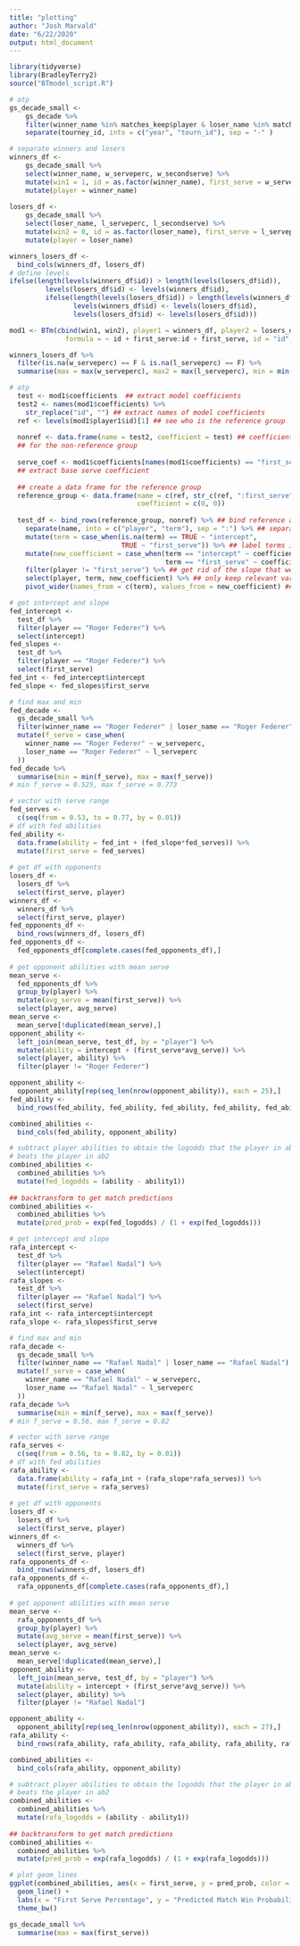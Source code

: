 ```yaml
---
title: "plotting"
author: "Josh Marvald"
date: "6/22/2020"
output: html_document
---
```




```r
library(tidyverse)
library(BradleyTerry2)
source("BTmodel_script.R")
```



```r
# atp
gs_decade_small <- 
    gs_decade %>%
    filter(winner_name %in% matches_keep$player & loser_name %in% matches_keep$player) %>%
    separate(tourney_id, into = c("year", "tourn_id"), sep = "-" )

# separate winners and losers
winners_df <-
    gs_decade_small %>%
    select(winner_name, w_serveperc, w_secondserve) %>%
    mutate(win1 = 1, id = as.factor(winner_name), first_serve = w_serveperc) %>%
    mutate(player = winner_name)
  
losers_df <-
    gs_decade_small %>%
    select(loser_name, l_serveperc, l_secondserve) %>%
    mutate(win2 = 0, id = as.factor(loser_name), first_serve = l_serveperc) %>%
    mutate(player = loser_name)

winners_losers_df <-
  bind_cols(winners_df, losers_df)
# define levels
ifelse(length(levels(winners_df$id)) > length(levels(losers_df$id)), 
         levels(losers_df$id) <- levels(winners_df$id), 
         ifelse(length(levels(losers_df$id)) > length(levels(winners_df$id)),
                levels(winners_df$id) <- levels(losers_df$id),
                levels(losers_df$id) <- levels(losers_df$id)))

mod1 <- BTm(cbind(win1, win2), player1 = winners_df, player2 = losers_df, 
              formula = ~ id + first_serve:id + first_serve, id = "id", data = gs_decade_small)
```

```r
winners_losers_df %>%
  filter(is.na(w_serveperc) == F & is.na(l_serveperc) == F) %>%
  summarise(max = max(w_serveperc), max2 = max(l_serveperc), min = min(w_serveperc), min1 = min(l_serveperc))
```


```r
# atp
  test <- mod1$coefficients  ## extract model coefficients
  test2 <- names(mod1$coefficients) %>%
    str_replace("id", "") ## extract names of model coefficients
  ref <- levels(mod1$player1$id)[1] ## see who is the reference group
  
  nonref <- data.frame(name = test2, coefficient = test) ## coefficients
  ## for the non-reference group
  
  serve_coef <- mod1$coefficients[names(mod1$coefficients) == "first_serve"]
  ## extract base serve coefficient
  
  ## create a data frame for the reference group
  reference_group <- data.frame(name = c(ref, str_c(ref, ":first_serve")),
                                coefficient = c(0, 0))
  
  test_df <- bind_rows(reference_group, nonref) %>% ## bind reference and non-reference coefficients
    separate(name, into = c("player", "term"), sep = ":") %>% ## separate names from the interaction with serve percentage
    mutate(term = case_when(is.na(term) == TRUE ~ "intercept",
                            TRUE ~ "first_serve")) %>% ## label terms intercept for intercepts and first_serve for slopes
    mutate(new_coefficient = case_when(term == "intercept" ~ coefficient,
                                       term == "first_serve" ~ coefficient + serve_coef)) %>% ## define the slope by adding the serve coefficient to the value of first_serve for a particular player (similar to what you would do in STAT 213 when you had an interaction between a categorical and quantitative variable and you wanted to make predictions)
    filter(player != "first_serve") %>% ## get rid of the slope that we just added: it's useless now
    select(player, term, new_coefficient) %>% ## only keep relevant variables
    pivot_wider(names_from = c(term), values_from = new_coefficient) ## tidy up by having each player occupy his own row
```

```r
# get intercept and slope
fed_intercept <- 
  test_df %>%
  filter(player == "Roger Federer") %>%
  select(intercept)
fed_slopes <-
  test_df %>%
  filter(player == "Roger Federer") %>%
  select(first_serve)
fed_int <- fed_intercept$intercept
fed_slope <- fed_slopes$first_serve

# find max and min
fed_decade <-
  gs_decade_small %>%
  filter(winner_name == "Roger Federer" | loser_name == "Roger Federer") %>%
  mutate(f_serve = case_when(
    winner_name == "Roger Federer" ~ w_serveperc,
    loser_name == "Roger Federer" ~ l_serveperc
  )) 
fed_decade %>%
  summarise(min = min(f_serve), max = max(f_serve))
# min f_serve = 0.525, max f_serve = 0.773

# vector with serve range
fed_serves <-
  c(seq(from = 0.53, to = 0.77, by = 0.01))
# df with fed abilities
fed_ability <-
  data.frame(ability = fed_int + (fed_slope*fed_serves)) %>%
  mutate(first_serve = fed_serves)
  
# get df with opponents 
losers_df <-
  losers_df %>%
  select(first_serve, player)
winners_df <-
  winners_df %>%
  select(first_serve, player)
fed_opponents_df <-
  bind_rows(winners_df, losers_df)
fed_opponents_df <-
  fed_opponents_df[complete.cases(fed_opponents_df),]
  
# get opponent abilities with mean serve
mean_serve <-
  fed_opponents_df %>%
  group_by(player) %>%
  mutate(avg_serve = mean(first_serve)) %>%
  select(player, avg_serve)
mean_serve <-
  mean_serve[!duplicated(mean_serve),]
opponent_ability <-
  left_join(mean_serve, test_df, by = "player") %>%
  mutate(ability = intercept + (first_serve*avg_serve)) %>%
  select(player, ability) %>%
  filter(player != "Roger Federer")

opponent_ability <-
  opponent_ability[rep(seq_len(nrow(opponent_ability)), each = 25),]
fed_ability <-
  bind_rows(fed_ability, fed_ability, fed_ability, fed_ability, fed_ability, fed_ability, fed_ability, fed_ability, fed_ability, fed_ability, fed_ability, fed_ability, fed_ability, fed_ability, fed_ability, fed_ability, fed_ability, fed_ability, fed_ability, fed_ability, fed_ability, fed_ability, fed_ability, fed_ability, fed_ability, fed_ability, fed_ability, fed_ability)

combined_abilities <-
  bind_cols(fed_ability, opponent_ability)

# subtract player abilities to obtain the logodds that the player in ab1
# beats the player in ab2
combined_abilities <-
  combined_abilities %>%
  mutate(fed_logodds = (ability - ability1))
  
## backtransform to get match predictions
combined_abilities <-
  combined_abilities %>%
  mutate(pred_prob = exp(fed_logodds) / (1 + exp(fed_logodds)))
```

```r
# get intercept and slope
rafa_intercept <- 
  test_df %>%
  filter(player == "Rafael Nadal") %>%
  select(intercept)
rafa_slopes <-
  test_df %>%
  filter(player == "Rafael Nadal") %>%
  select(first_serve)
rafa_int <- rafa_intercept$intercept
rafa_slope <- rafa_slopes$first_serve

# find max and min
rafa_decade <-
  gs_decade_small %>%
  filter(winner_name == "Rafael Nadal" | loser_name == "Rafael Nadal") %>%
  mutate(f_serve = case_when(
    winner_name == "Rafael Nadal" ~ w_serveperc,
    loser_name == "Rafael Nadal" ~ l_serveperc
  )) 
rafa_decade %>%
  summarise(min = min(f_serve), max = max(f_serve))
# min f_serve = 0.56, max f_serve = 0.82

# vector with serve range
rafa_serves <-
  c(seq(from = 0.56, to = 0.82, by = 0.01))
# df with fed abilities
rafa_ability <-
  data.frame(ability = rafa_int + (rafa_slope*rafa_serves)) %>%
  mutate(first_serve = rafa_serves)
  
# get df with opponents 
losers_df <-
  losers_df %>%
  select(first_serve, player)
winners_df <-
  winners_df %>%
  select(first_serve, player)
rafa_opponents_df <-
  bind_rows(winners_df, losers_df)
rafa_opponents_df <-
  rafa_opponents_df[complete.cases(rafa_opponents_df),]
  
# get opponent abilities with mean serve
mean_serve <-
  rafa_opponents_df %>%
  group_by(player) %>%
  mutate(avg_serve = mean(first_serve)) %>%
  select(player, avg_serve)
mean_serve <-
  mean_serve[!duplicated(mean_serve),]
opponent_ability <-
  left_join(mean_serve, test_df, by = "player") %>%
  mutate(ability = intercept + (first_serve*avg_serve)) %>%
  select(player, ability) %>%
  filter(player != "Rafael Nadal")

opponent_ability <-
  opponent_ability[rep(seq_len(nrow(opponent_ability)), each = 27),]
rafa_ability <-
  bind_rows(rafa_ability, rafa_ability, rafa_ability, rafa_ability, rafa_ability, rafa_ability, rafa_ability, rafa_ability, rafa_ability, rafa_ability, rafa_ability, rafa_ability, rafa_ability, rafa_ability, rafa_ability, rafa_ability, rafa_ability, rafa_ability, rafa_ability, rafa_ability, rafa_ability, rafa_ability, rafa_ability, rafa_ability, rafa_ability, rafa_ability, rafa_ability, rafa_ability)

combined_abilities <-
  bind_cols(rafa_ability, opponent_ability)

# subtract player abilities to obtain the logodds that the player in ab1
# beats the player in ab2
combined_abilities <-
  combined_abilities %>%
  mutate(rafa_logodds = (ability - ability1))
  
## backtransform to get match predictions
combined_abilities <-
  combined_abilities %>%
  mutate(pred_prob = exp(rafa_logodds) / (1 + exp(rafa_logodds)))
```


```r
# plot geom_lines
ggplot(combined_abilities, aes(x = first_serve, y = pred_prob, color = player)) +
  geom_line() +
  labs(x = "First Serve Percentage", y = "Predicted Match Win Probability", color = "Opponent") +
  theme_bw()
```

```r
gs_decade_small %>%
  summarise(max = max(first_serve))
```






